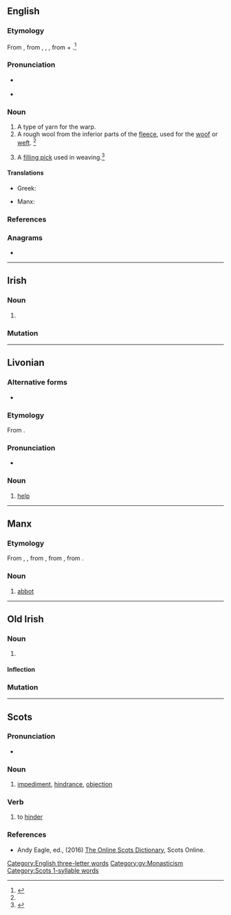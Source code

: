 {{also|-abb|abb.|ABB}}
==English==

===Etymology===
From {{inh|en|enm|abb}}, from {{inh|en|ang|āweb}}, {{m|ang|āb}}, {{m|ang|ōweb}}, from {{m|ang|a-|away}} + {{m|ang|web||warp thread}}.<ref name=SOED>{{R:SOED5|page=3}}</ref>

===Pronunciation===
* {{a|GenAm}} {{IPA|en|/æb/}}
* {{rhymes|en|æb|s=1}}

===Noun===
{{en-noun}}

# A type of yarn for the warp.
# A rough wool from the inferior parts of the [[fleece]], used for the [[woof]] or [[weft]]. {{defdate|First attested around 1150 to 1350.}}<ref name=SOED/>
# {{lb|en|UK}} A [[filling pick]] used in weaving.<ref>{{R:MW3 1976|page=2}}</ref>

====Translations====
{{trans-top|type of yarn for the warp}}
* Greek: {{t+|el|υφάδι|n}}
{{trans-mid}}
* Manx: {{t|gv|snaie 'sy choigee|m}}
{{trans-bottom}}

===References===
<references/>

===Anagrams===
* {{anagrams|en|a=abb|B.B.A.|BBA|bab}}

[[Category:English three-letter words]]

----

==Irish==

===Noun===
{{ga-noun|m|abbadh|abbaí}}

# {{obsolete spelling of|ga|ab||abbot}}

===Mutation===
{{ga-mut|msn}}

----

==Livonian==

===Alternative forms===
* {{alter|liv|a'b||Courland}}

===Etymology===
From {{inh|liv|fiu-fin-pro|*api}}.

===Pronunciation===
* {{liv-IPA|ɑb|1}}

===Noun===
{{head|liv|noun}}

# [[help]]

----

==Manx==

===Etymology===
From {{inh|gv|sga|ap}}, {{m|sga|abb}}, from {{der|gv|la|abbās}}, from {{der|gv|grc|ἀββᾶς}}, from {{der|gv|arc|אבא||father|tr=’abbā|sc=Hebr}}.

===Noun===
{{gv-noun|m|abbyn|abb}}

# {{lb|gv|Christianity}} [[abbot]]
#: {{ux|gv|Abbyr ''''abb'''' dyn gleashagh dty chab.|Say 'abbot' without moving your jaw.}}

[[Category:gv:Monasticism]]

----

==Old Irish==

===Noun===
{{sga-noun|m}}

# {{alt sp|sga|ap}}

====Inflection====
{{sga-decl-t&d|t|g=m
 |abbaith|abbath|apth|a
 |dat_sg2=abb
}}

===Mutation===
{{sga-mutation|a|bb}}

----

==Scots==

===Pronunciation===
* {{a|Orkney}} {{IPA|sco|/ab/|/ɔb/}}

===Noun===
{{sco-noun}}

# {{lb|sco|countable}} [[impediment]], [[hindrance]], [[objection]]

===Verb===
{{sco-verb}}

# to [[hinder]]

===References===
* Andy Eagle, ed., (2016) [http://scots-online.org/dictionary/index.asp The Online Scots Dictionary], Scots Online.

[[Category:Scots 1-syllable words]]